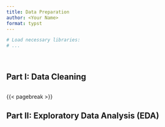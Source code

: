 ```yaml
---
title: Data Preparation
author: <Your Name>
format: typst
---
```


```r
# Load necessary libraries:
# ...

```

\

## Part I: Data Cleaning

```r

```



{{< pagebreak >}}



## Part II: Exploratory Data Analysis (EDA)

```r

```
